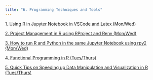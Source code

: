 ```yaml
---
title: "6. Programming Techniques and Tools"
---
```

[1. Using R in Jupyter Notebook in  VSCode and Latex (Mon/Wed)](https://youtu.be/B5anK7XBXrg)

[2. Project Management in R using RProject and Renv (Mon/Wed)](https://www.youtube.com/watch?v=kBkpIck87Ys)

[3. How to run R and Python in the same Jupyter Notebook using rpy2 (Mon/Wed)](https://www.youtube.com/watch?v=pFi11WIDi0E)

[4. Functional Programming in R (Tues/Thurs)](https://www.youtube.com/watch?v=AAMZFA-eQM8&ab_channel=emm2293)

[5. Quick Tips on Speeding up Data Manipulation and Visualization in R (Tues/Thurs)](https://youtu.be/E4M39IxvvtI)


